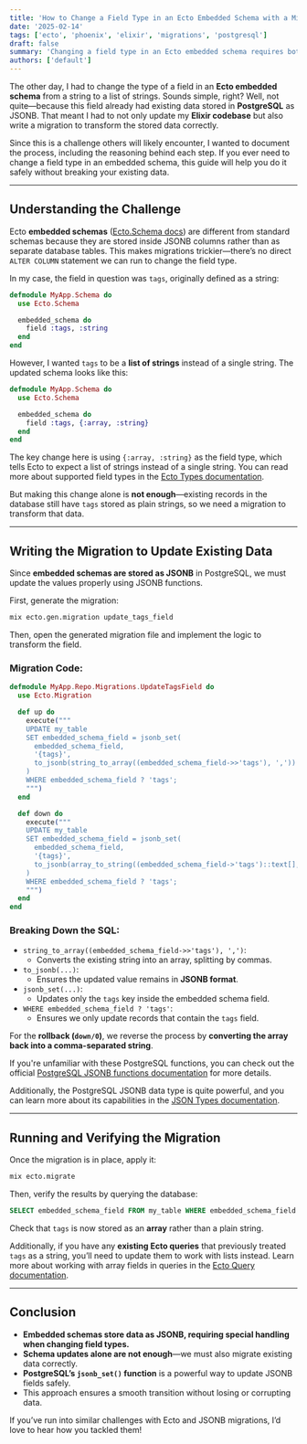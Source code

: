 ```yaml
---
title: 'How to Change a Field Type in an Ecto Embedded Schema with a Migration'
date: '2025-02-14'
tags: ['ecto', 'phoenix', 'elixir', 'migrations', 'postgresql']
draft: false
summary: 'Changing a field type in an Ecto embedded schema requires both a code update and a database migration. This guide walks through the process, ensuring data consistency and avoiding common pitfalls.'
authors: ['default']
---
```


The other day, I had to change the type of a field in an **Ecto embedded schema** from a string to a list of strings. Sounds simple, right? Well, not quite—because this field already had existing data stored in **PostgreSQL** as JSONB. That meant I had to not only update my **Elixir codebase** but also write a migration to transform the stored data correctly.

Since this is a challenge others will likely encounter, I wanted to document the process, including the reasoning behind each step. If you ever need to change a field type in an embedded schema, this guide will help you do it safely without breaking your existing data.

---

## Understanding the Challenge

Ecto **embedded schemas** ([Ecto.Schema docs](https://hexdocs.pm/ecto/Ecto.Schema.html)) are different from standard schemas because they are stored inside JSONB columns rather than as separate database tables. This makes migrations trickier—there’s no direct `ALTER COLUMN` statement we can run to change the field type.

In my case, the field in question was `tags`, originally defined as a string:

```elixir
defmodule MyApp.Schema do
  use Ecto.Schema

  embedded_schema do
    field :tags, :string
  end
end
```

However, I wanted `tags` to be a **list of strings** instead of a single string. The updated schema looks like this:

```elixir
defmodule MyApp.Schema do
  use Ecto.Schema

  embedded_schema do
    field :tags, {:array, :string}
  end
end
```

The key change here is using `{:array, :string}` as the field type, which tells Ecto to expect a list of strings instead of a single string. You can read more about supported field types in the [Ecto Types documentation](https://hexdocs.pm/ecto/Ecto.Schema.html#module-field-types).

But making this change alone is **not enough**—existing records in the database still have `tags` stored as plain strings, so we need a migration to transform that data.

---

## Writing the Migration to Update Existing Data

Since **embedded schemas are stored as JSONB** in PostgreSQL, we must update the values properly using JSONB functions.

First, generate the migration:

```sh
mix ecto.gen.migration update_tags_field
```

Then, open the generated migration file and implement the logic to transform the field.

### **Migration Code:**

```elixir
defmodule MyApp.Repo.Migrations.UpdateTagsField do
  use Ecto.Migration

  def up do
    execute("""
    UPDATE my_table
    SET embedded_schema_field = jsonb_set(
      embedded_schema_field,
      '{tags}',
      to_jsonb(string_to_array((embedded_schema_field->>'tags'), ','))
    )
    WHERE embedded_schema_field ? 'tags';
    """)
  end

  def down do
    execute("""
    UPDATE my_table
    SET embedded_schema_field = jsonb_set(
      embedded_schema_field,
      '{tags}',
      to_jsonb(array_to_string((embedded_schema_field->'tags')::text[], ','))
    )
    WHERE embedded_schema_field ? 'tags';
    """)
  end
end
```

### **Breaking Down the SQL:**

- `string_to_array((embedded_schema_field->>'tags'), ',')`:
  - Converts the existing string into an array, splitting by commas.
- `to_jsonb(...)`:
  - Ensures the updated value remains in **JSONB format**.
- `jsonb_set(...)`:
  - Updates only the `tags` key inside the embedded schema field.
- `WHERE embedded_schema_field ? 'tags'`:
  - Ensures we only update records that contain the `tags` field.

For the **rollback (`down/0`)**, we reverse the process by **converting the array back into a comma-separated string**.

If you're unfamiliar with these PostgreSQL functions, you can check out the official [PostgreSQL JSONB functions documentation](https://www.postgresql.org/docs/current/functions-json.html) for more details.

Additionally, the PostgreSQL JSONB data type is quite powerful, and you can learn more about its capabilities in the [JSON Types documentation](https://www.postgresql.org/docs/current/datatype-json.html).

---

## Running and Verifying the Migration

Once the migration is in place, apply it:

```sh
mix ecto.migrate
```

Then, verify the results by querying the database:

```sql
SELECT embedded_schema_field FROM my_table WHERE embedded_schema_field ? 'tags';
```

Check that `tags` is now stored as an **array** rather than a plain string.

Additionally, if you have any **existing Ecto queries** that previously treated `tags` as a string, you’ll need to update them to work with lists instead. Learn more about working with array fields in queries in the [Ecto Query documentation](https://hexdocs.pm/ecto/Ecto.Query.html).

---

## Conclusion

- **Embedded schemas store data as JSONB, requiring special handling when changing field types.**
- **Schema updates alone are not enough**—we must also migrate existing data correctly.
- **PostgreSQL’s `jsonb_set()` function** is a powerful way to update JSONB fields safely.
- This approach ensures a smooth transition without losing or corrupting data.

If you’ve run into similar challenges with Ecto and JSONB migrations, I’d love to hear how you tackled them!
